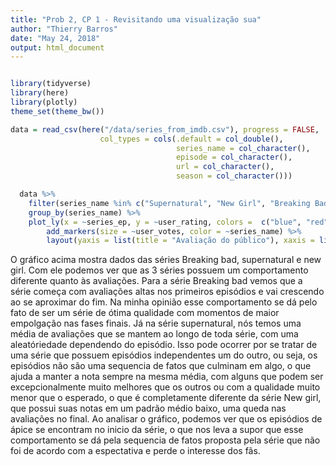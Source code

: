 ```yaml
---
title: "Prob 2, CP 1 - Revisitando uma visualização sua"
author: "Thierry Barros"
date: "May 24, 2018"
output: html_document
---
```

```r

```



```r
library(tidyverse)
library(here)
library(plotly)
theme_set(theme_bw())
```
```r
data = read_csv(here("/data/series_from_imdb.csv"), progress = FALSE,
                    col_types = cols(.default = col_double(), 
                                     series_name = col_character(), 
                                     episode = col_character(), 
                                     url = col_character(),
                                     season = col_character()))
```

```r
  data %>%
    filter(series_name %in% c("Supernatural", "New Girl", "Breaking Bad")) %>%
    group_by(series_name) %>% 
    plot_ly(x = ~series_ep, y = ~user_rating, colors =  c("blue", "red", "green"), text = ~paste("Season: ", season, ' Episode:', season_ep, 'User Rating:', user_rating)) %>% 
        add_markers(size = ~user_votes, color = ~series_name) %>%
        layout(yaxis = list(title = "Avaliação do público"), xaxis = list(title = "% Episódio da série"))
```

O gráfico acima mostra dados das séries Breaking bad, supernatural e new girl. Com ele podemos ver que as 3 séries possuem um comportamento diferente quanto às avaliações. Para a série Breaking bad vemos que a série começa com avaliações altas nos primeiros episódios e vai crescendo ao se aproximar do fim. Na minha opinião esse comportamento se dá pelo fato de ser um série de ótima qualidade com momentos de maior empolgação nas fases finais. Já na série supernatural, nós temos uma média de avaliações que se mantem ao longo de toda série, com uma aleatóriedade dependendo do episódio. Isso pode ocorrer por se tratar de uma série que possuem episódios independentes um do outro, ou seja, os episódios não são uma sequencia de fatos que culminam em algo, o que ajuda a manter a nota sempre na mesma média, com alguns que podem ser excepcionalmente muito melhores que os outros ou com a qualidade muito menor que o esperado, o que é completamente diferente da série New girl, que possui suas notas em um padrão médio baixo, uma queda nas avaliações no final. Ao analisar o gráfico, podemos ver que os episódios de ápice se encontram no inicio da série, o que nos leva a supor que esse comportamento se dá pela sequencia de fatos proposta pela série que não foi de acordo com a espectativa e perde o interesse dos fãs.







